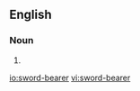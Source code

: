 ==English==

===Noun===
{{en-noun}}

# {{alternative spelling of|swordbearer|lang=en}}

[[io:sword-bearer]]
[[vi:sword-bearer]]